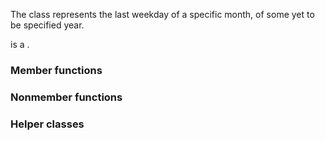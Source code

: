 {{cpp/chrono/title|month_weekday_last}}
{{cpp/chrono/month_weekday_last/navbar}}
{{ddcl|header=chrono|since=c++20|
class month_weekday_last;
}}

The class {{tt|month_weekday_last}} represents the last weekday of a specific month, of some yet to be specified year.

{{tt|month_weekday_last}} is a {{named req|TriviallyCopyable}} {{named req|StandardLayoutType}}.

===Member functions===
{{dsc begin}}
{{dsc inc|cpp/chrono/month_weekday_last/dsc constructor}}
{{dsc inc|cpp/chrono/month_weekday_last/dsc accessors}}
{{dsc inc|cpp/chrono/month_weekday_last/dsc ok}}
{{dsc end}}

===Nonmember functions===
{{dsc begin}}
{{dsc inc|cpp/chrono/month_weekday_last/dsc operator cmp}}
{{dsc inc|cpp/chrono/month_weekday_last/dsc operator ltlt}}
{{dsc end}}

===Helper classes===
{{dsc begin}}
{{dsc inc|cpp/chrono/dsc formatter|month_weekday_last}}
{{dsc hash|cpp/chrono/month_weekday_last|nested=true|notes={{mark c++26}}}}
{{dsc end}}

{{langlinks|es|ja|ru|zh}}